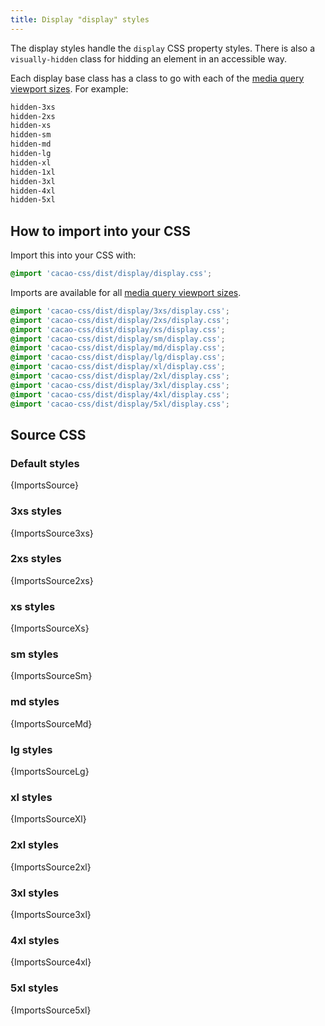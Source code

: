 ```yaml
---
title: Display "display" styles
---
```


The display styles handle the `display` CSS property styles. There is also a `visually-hidden` class for hidding an element in an accessible way.

Each display base class has a class to go with each of the [media query viewport sizes](/styles/media#viewport-media-queries). For example:

```css
hidden-3xs
hidden-2xs
hidden-xs
hidden-sm
hidden-md
hidden-lg
hidden-xl
hidden-1xl
hidden-3xl
hidden-4xl
hidden-5xl
```

## How to import into your CSS

Import this into your CSS with:

```css
@import 'cacao-css/dist/display/display.css';
```

Imports are available for all [media query viewport sizes](/styles/media#viewport-media-queries).

```css
@import 'cacao-css/dist/display/3xs/display.css';
@import 'cacao-css/dist/display/2xs/display.css';
@import 'cacao-css/dist/display/xs/display.css';
@import 'cacao-css/dist/display/sm/display.css';
@import 'cacao-css/dist/display/md/display.css';
@import 'cacao-css/dist/display/lg/display.css';
@import 'cacao-css/dist/display/xl/display.css';
@import 'cacao-css/dist/display/2xl/display.css';
@import 'cacao-css/dist/display/3xl/display.css';
@import 'cacao-css/dist/display/4xl/display.css';
@import 'cacao-css/dist/display/5xl/display.css';
```

## Source CSS

<!-- markdownlint-disable -->

### Default styles

<CodeBlock language="css" title="display/display.css">{ImportsSource}</CodeBlock>

### 3xs styles

<CodeBlock language="css" title="display/3xs/display.css">{ImportsSource3xs}</CodeBlock>

### 2xs styles

<CodeBlock language="css" title="display/2xs/display.css">{ImportsSource2xs}</CodeBlock>

### xs styles

<CodeBlock language="css" title="display/xs/display.css">{ImportsSourceXs}</CodeBlock>

### sm styles

<CodeBlock language="css" title="display/sm/display.css">{ImportsSourceSm}</CodeBlock>

### md styles

<CodeBlock language="css" title="display/md/display.css">{ImportsSourceMd}</CodeBlock>

### lg styles

<CodeBlock language="css" title="display/lg/display.css">{ImportsSourceLg}</CodeBlock>

### xl styles

<CodeBlock language="css" title="display/xl/display.css">{ImportsSourceXl}</CodeBlock>

### 2xl styles

<CodeBlock language="css" title="display/2xl/display.css">{ImportsSource2xl}</CodeBlock>

### 3xl styles

<CodeBlock language="css" title="display/3xl/display.css">{ImportsSource3xl}</CodeBlock>

### 4xl styles

<CodeBlock language="css" title="display/4xl/display.css">{ImportsSource4xl}</CodeBlock>

### 5xl styles

<CodeBlock language="css" title="display/5xl/display.css">{ImportsSource5xl}</CodeBlock>
